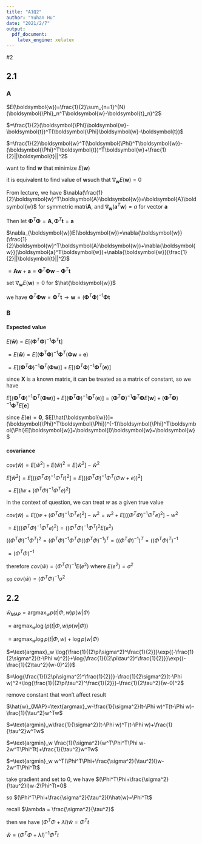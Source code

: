 ```yaml
---
title: "A1Q2"
author: "Yuhan Hu"
date: "2021/2/7"
output: 
  pdf_document:
    latex_engine: xelatex
---
```


\newpage

#2 


## 2.1


### A

$E(\boldsymbol{w})=\frac{1}{2}\sum_{n=1}^{N}(\boldsymbol{\Phi}_n^T\boldsymbol{w}-\boldsymbol{t}_n)^2$

$=\frac{1}{2}(\boldsymbol{\Phi}\boldsymbol{w}-\boldsymbol{t})^T(\boldsymbol{\Phi}\boldsymbol{w}-\boldsymbol{t})$

$=\frac{1}{2}\boldsymbol{w}^T(\boldsymbol{\Phi}^T\boldsymbol{w})-(\boldsymbol{\Phi}^T\boldsymbol{t})^T\boldsymbol{w}+\frac{1}{2}||\boldsymbol{t}||^2$

want to find $\boldsymbol{w}$ that minimize $E(\boldsymbol{w})$

it is equivalent to find value of $\boldsymbol{w}$such that $\nabla_{\boldsymbol{w}}E(\boldsymbol{w})=0$

From lecture, we have $\nabla(\frac{1}{2}\boldsymbol{w}^T\boldsymbol{A}\boldsymbol{w})=\boldsymbol{A}\boldsymbol{w}$ for symmetric matri\Phi $\boldsymbol{A}$, and $\nabla_{\boldsymbol{w}}(\boldsymbol{a}^T\boldsymbol{w})=a$ for vector $\boldsymbol{a}$

Then let $\boldsymbol{\Phi}^T\boldsymbol{\Phi}=\boldsymbol{A},\boldsymbol{\Phi}^T\boldsymbol{t}=\boldsymbol{a}$

$\nabla_{\boldsymbol{w}}E(\boldsymbol{w})=\nabla{\boldsymbol{w}}(\frac{1}{2}\boldsymbol{w}^T\boldsymbol{A}\boldsymbol{w})+\nabla{\boldsymbol{w}}(\boldsymbol{a}^T\boldsymbol{w})+\nabla{\boldsymbol{w}}(\frac{1}{2}||\boldsymbol{t}||^2)$

$=\boldsymbol{A}\boldsymbol{w}+\boldsymbol{a}=\boldsymbol{\Phi}^T\boldsymbol{\Phi}\boldsymbol{w}-\boldsymbol{\Phi}^T\boldsymbol{t}$

set $\nabla_{\boldsymbol{w}}E(\boldsymbol{w})=0$ for $\hat{\boldsymbol{w}}$

we have $\boldsymbol{\Phi}^T\boldsymbol{\Phi}\boldsymbol{w}=\boldsymbol{\Phi}^T\boldsymbol{t}\rightarrow\boldsymbol{w}=(\boldsymbol{\Phi}^T\boldsymbol{\Phi})^{-1}\boldsymbol{\Phi}\boldsymbol{t}$

### B

#### Expected value


$E(\boldsymbol{\hat{w}})=E[(\boldsymbol{\Phi}^T\boldsymbol{\Phi})^{-1}\boldsymbol{\Phi}^T\boldsymbol{t}]$

$=E(\boldsymbol{\hat{w}})=E[(\boldsymbol{\Phi}^T\boldsymbol{\Phi})^{-1}\boldsymbol{\Phi}^T(\boldsymbol{\Phi\boldsymbol{w}}+\boldsymbol{e})$

$=E[(\boldsymbol{\Phi}^T\boldsymbol{\Phi})^{-1}\boldsymbol{\Phi}^T(\boldsymbol{\Phi\boldsymbol{w}})]+E[(\boldsymbol{\Phi}^T\boldsymbol{\Phi})^{-1}\boldsymbol{\Phi}^T(\boldsymbol{e})]$

since $\boldsymbol{X}$ is a known matrix, it can be treated as a matrix of constant, so we have

$E[(\boldsymbol{\Phi}^T\boldsymbol{\Phi})^{-1}\boldsymbol{\Phi}^T(\boldsymbol{\Phi\boldsymbol{w}})]+E[(\boldsymbol{\Phi}^T\boldsymbol{\Phi})^{-1}\boldsymbol{\Phi}^T(\boldsymbol{e})]=(\boldsymbol{\Phi}^T\boldsymbol{\Phi})^{-1}\boldsymbol{\Phi}^T\boldsymbol{\Phi}E[\boldsymbol{w}]+(\boldsymbol{\Phi}^T\boldsymbol{\Phi})^{-1}\boldsymbol{\Phi}^TE[\boldsymbol{e}]$

since $E(\boldsymbol{e})=\boldsymbol{0}$, $E[\hat{\boldsymbol{w}}]=(\boldsymbol{\Phi}^T\boldsymbol{\Phi})^{-1}\boldsymbol{\Phi}^T\boldsymbol{\Phi}E[\boldsymbol{w}]=\boldsymbol{I}\boldsymbol{w}=\boldsymbol{w}$  

#### covariance


$cov(\hat{w})=E[\hat{w}^2]+E(\hat{w})^2=E[\hat{w}^2]-\hat{w}^2$

$E[\hat{w}^2]=E[((\Phi^T\Phi)^{-1}\Phi^T t)^2]=E[((\Phi^T\Phi)^{-1}\Phi^T(\Phi{w}+e))^2]$

$=E[(I{w}+(\Phi^T\Phi)^{-1}\Phi^T e)^2]$

in the context of question, we can treat ${w}$ as a given true value

$cov(\hat{w})=E[({w}+(\Phi^T\Phi)^{-1}\Phi^T e)^2]-{w}^2={w}^2+E[((\Phi^T\Phi)^{-1}\Phi^T e)^2]-{w}^2$

$=E[((\Phi^T\Phi)^{-1}\Phi^T e)^2]=((\Phi^T\Phi)^{-1}\Phi^T)^2E(e^2)$

$((\Phi^T\Phi)^{-1}\Phi^T)^2=(\Phi^T\Phi)^{-1}\Phi^T\Phi ((\Phi^T\Phi)^{-1})^T=((\Phi^T\Phi)^{-1})^T=((\Phi^T\Phi)^T)^{-1}$

$=(\Phi^T\Phi)^{-1}$

therefore $cov(\hat{w})=(\Phi^T\Phi)^{-1}E(e^2)$ where $E(e^2)=\sigma^2$

so $cov(\hat{w})=(\Phi^T\Phi)^{-1}\sigma^2$

\newpage

## 2.2

$\hat{w}_{MAP}=\text{argmax}_wp(t|\Phi,w)p(w|\Phi)$

$=\text{argmax}_w \log{(p(t|\Phi,w)p(w|\Phi))}$

$=\text{argmax}_w \log{p(t|\Phi,w)}+\log{p(w|\Phi)}$

$=\text{argmax}_w \log{\frac{1}{(2\pi\sigma^2)^\frac{1}{2}}}\exp{(-\frac{1}{2\sigma^2}(t-\Phi w)^2)}+\log{\frac{1}{(2\pi\tau^2)^\frac{1}{2}}}\exp{(-\frac{1}{2\tau^2}(w-0)^2)}$

$=\log{\frac{1}{(2\pi\sigma^2)^\frac{1}{2}}}-\frac{1}{2\sigma^2}(t-\Phi w)^2+\log{\frac{1}{(2\pi\tau^2)^\frac{1}{2}}}-\frac{1}{2\tau^2}(w-0)^2$

remove constant that won't affect result

$\hat{w}_{MAP}=\text{argmax}_w-\frac{1}{\sigma^2}(t-\Phi w)^T(t-\Phi w)-\frac{1}{\tau^2}w^Tw$

$=\text{argmin}_w\frac{1}{\sigma^2}(t-\Phi w)^T(t-\Phi w)+\frac{1}{\tau^2}w^Tw$

$=\text{argmin}_w \frac{1}{\sigma^2}(w^T\Phi^T\Phi w-2w^T\Phi^Tt)+\frac{1}{\tau^2}w^Tw$

$=\text{argmin}_w w^T(\Phi^T\Phi+\frac{\sigma^2}{\tau^2}I)w-2w^T\Phi^Tt$

take gradient and set to 0, we have $(\Phi^T\Phi+\frac{\sigma^2}{\tau^2}I)w-2\Phi^Tt=0$

so $(\Phi^T\Phi+\frac{\sigma^2}{\tau^2}I)\hat{w}=\Phi^Tt$

recall $\lambda = \frac{\sigma^2}{\tau^2}$

then we have $(\Phi^T\Phi+\lambda I)\hat{w}=\Phi^Tt$

$\hat{w}=(\Phi^T\Phi+\lambda I)^{-1}\Phi^Tt$

